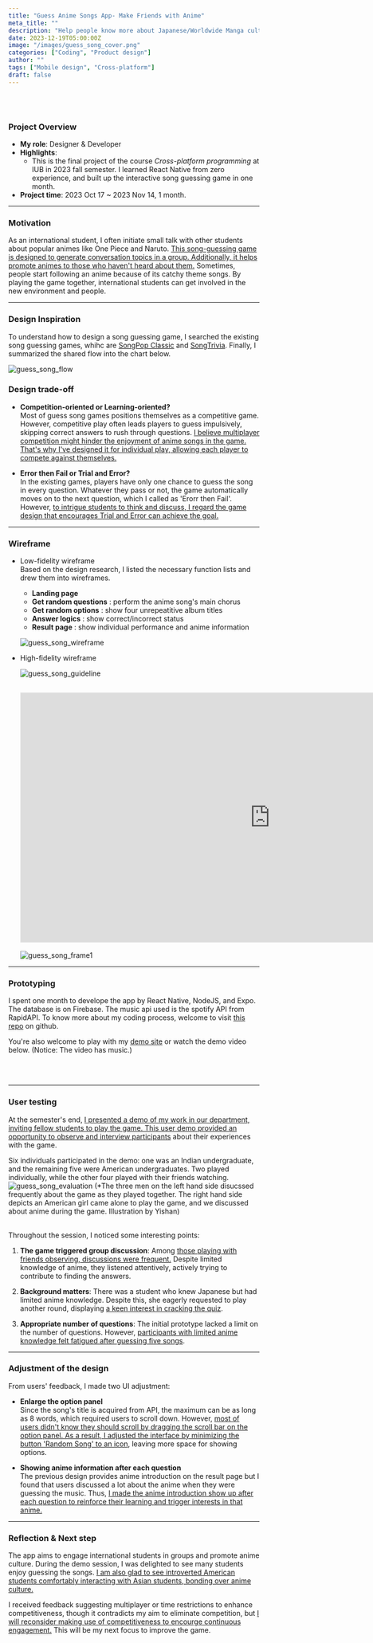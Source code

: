 ```yaml
---
title: "Guess Anime Songs App- Make Friends with Anime"
meta_title: ""
description: "Help people know more about Japanese/Worldwide Manga culture by guessing anime songs"
date: 2023-12-19T05:00:00Z
image: "/images/guess_song_cover.png"
categories: ["Coding", "Product design"]
author: ""
tags: ["Mobile design", "Cross-platform"]
draft: false
---
```


<br />
<br />

### Project Overview

- **My role**: Designer & Developer
- **Highlights**:
  - This is the final project of the course _Cross-platform programming_ at IUB in 2023 fall semester. I learned React Native from zero experience, and built up the interactive song guessing game in one month.
- **Project time**: 2023 Oct 17 ~ 2023 Nov 14, 1 month.

---

### Motivation

As an international student, I often initiate small talk with other students about popular animes like One Piece and Naruto. <ins>This song-guessing game is designed to generate conversation topics in a group. Additionally, it helps promote animes to those who haven't heard about them.</ins> Sometimes, people start following an anime because of its catchy theme songs. By playing the game together, international students can get involved in the new environment and people.

---

### Design Inspiration

To understand how to design a song guessing game, I searched the existing song guessing games, whihc are [SongPop Classic](https://play.google.com/store/apps/details?id=air.com.freshplanet.games.SongPop2&hl=en&gl=US&pli=1) and [SongTrivia](https://songtrivia2.io/). Finally, I summarized the shared flow into the chart below.

![guess_song_flow](/images/guess_song_inspiration.png)

### Design trade-off

- **Competition-oriented or Learning-oriented?** <br/>
  Most of guess song games positions themselves as a competitive game. However, competitive play often leads players to guess impulsively, skipping correct answers to rush through questions. <ins>I believe multiplayer competition might hinder the enjoyment of anime songs in the game. That's why I've designed it for individual play, allowing each player to compete against themselves.</ins>

- **Error then Fail or Trial and Error?**<br/>
  In the existing games, players have only one chance to guess the song in every question. Whatever they pass or not, the game automatically moves on to the next question, which I called as 'Erorr then Fail'. However, <ins>to intrigue students to think and discuss, I regard the game design that encourages Trial and Error can achieve the goal.</ins>

---

### Wireframe

- Low-fidelity wireframe <br/>
  Based on the design research, I listed the necessary function lists and drew them into wireframes.

  - **Landing page**
  - **Get random questions** : perform the anime song's main chorus
  - **Get random options** : show four unrepeatitive album titles
  - **Answer logics** : show correct/incorrect status
  - **Result page** : show individual performance and anime information

  ![guess_song_wireframe](/images/guess_song_wireframe.png)

- High-fidelity wireframe

  ![guess_song_guideline](/images/guess_song_Guidline.png)

  ## <iframe style="border: 1px solid rgba(0, 0, 0, 0.1);" width="1000" height="500" src="https://www.figma.com/embed?embed_host=share&url=https%3A%2F%2Fwww.figma.com%2Ffile%2FdyC9XOgHfOpaTIulB6qu8l%2FUntitled%3Ftype%3Dwhiteboard%26node-id%3D0%253A1%26t%3DGl3CiNflBa20Xn8o-1" allowfullscreen></iframe>

  ![guess_song_frame1](/images/guess_song_frame1.png)

---

### Prototyping

I spent one month to develope the app by React Native, NodeJS, and Expo. The database is on Firebase. The music api used is the spotify API from RapidAPI. To know more about my coding process, welcome to visit [this repo](https://github.com/yishanhsieh/info590-fa2023-final-project) on github.

You're also welcome to play with my [demo site](https://guesssong-2fd90.web.app/) or watch the demo video below. (Notice: The video has music.)

<Youtube client:load id="CrudeDNN7uY" title="Guess Anime Song" />

<br />
<br />

---

### User testing

At the semester's end, <ins>I presented a demo of my work in our department, inviting fellow students to play the game. This user demo provided an opportunity to observe and interview participants</ins> about their experiences with the game.

Six individuals participated in the demo: one was an Indian undergraduate, and the remaining five were American undergraduates. Two played individually, while the other four played with their friends watching.
![guess_song_evaluation](/images/guess_song_evaluation.png)
\(\*The three men on the left hand side disucssed frequently about the game as they played together. The right hand side depicts an American girl came alone to play the game, and we discussed about anime during the game. Illustration by Yishan)

<br />
Throughout the session, I noticed some interesting points:

1. **The game triggered group discussion**: Among <ins>those playing with friends observing, discussions were frequent.</ins> Despite limited knowledge of anime, they listened attentively, actively trying to contribute to finding the answers.

2. **Background matters**: There was a student who knew Japanese but had limited anime knowledge. Despite this, she eagerly requested to play another round, displaying <ins>a keen interest in cracking the quiz</ins>.

3. **Appropriate number of questions**: The initial prototype lacked a limit on the number of questions. However, <ins>participants with limited anime knowledge felt fatigued after guessing five songs</ins>.

---

### Adjustment of the design

From users' feedback, I made two UI adjustment:

- **Enlarge the option panel**<br/>
  Since the song's title is acquired from API, the maximum can be as long as 8 words, which required users to scroll down. However, <ins>most of users didn't know they should scroll by dragging the scroll bar on the option panel. As a result, I adjusted the interface by minimizing the button 'Random Song' to an icon</ins>, leaving more space for showing options.

- **Showing anime information after each question**<br/>
  The previous design provides anime introduction on the result page but I found that users discussed a lot about the anime when they were guessing the music. Thus, <ins>I made the anime introduction show up after each question to reinforce their learning and trigger interests in that anime.</ins>

<Youtube client:load id="6Ty9a4ukju0" title="Guess song UI adjustment" />

---

### Reflection & Next step

The app aims to engage international students in groups and promote anime culture. During the demo session, I was delighted to see many students enjoy guessing the songs. <ins>I am also glad to see introverted American students comfortably interacting with Asian students, bonding over anime culture.</ins>

I received feedback suggesting multiplayer or time restrictions to enhance competitiveness, though it contradicts my aim to eliminate competition, but <ins>I will reconsider making use of competitiveness to encourge continuous engagement.</ins> This will be my next focus to improve the game.
